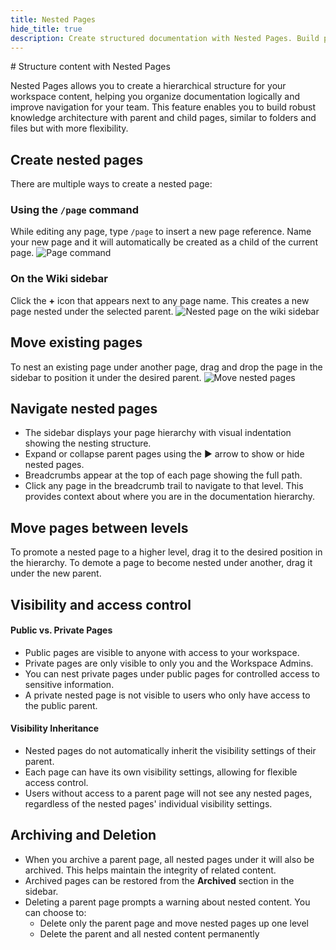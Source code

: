 ```yaml
---
title: Nested Pages
hide_title: true
description: Create structured documentation with Nested Pages. Build parent-child hierarchies, organize content logically, and improve navigation for your team's knowledge base.
---
```



<div className="tag-wrapper">
# Structure content with Nested Pages
<Tags 
  tags={[ 
    { name: "Business", link:"https://plane.so/pricing", additionalClass: "business" }
  ]} 
 />
</div>

Nested Pages allows you to create a hierarchical structure for your workspace content, helping you organize documentation logically and improve navigation for your team. This feature enables you to build robust knowledge architecture with parent and child pages, similar to folders and files but with more flexibility.

## Create nested pages
There are multiple ways to create a nested page:

### Using the `/page` command

While editing any page, type `/page` to insert a new page reference. Name your new page and it will automatically be created as a child of the current page.
![Page command](https://media.docs.plane.so/pages/page-command.webp#center)

### On the Wiki sidebar

Click the **+** icon that appears next to any page name. This creates a new page nested under the selected parent.
![Nested page on the wiki sidebar](https://media.docs.plane.so/pages/create-nested-page-sidebar.webp#center)

## Move existing pages
To nest an existing page under another page, drag and drop the page in the sidebar to position it under the desired parent.
![Move nested pages](https://media.docs.plane.so/pages/move-nested-pages.webp#center)

## Navigate nested pages

- The sidebar displays your page hierarchy with visual indentation showing the nesting structure.
- Expand or collapse parent pages using the ▶ arrow to show or hide nested pages.
- Breadcrumbs appear at the top of each page showing the full path.
- Click any page in the breadcrumb trail to navigate to that level. This provides context about where you are in the documentation hierarchy.

## Move pages between levels

To promote a nested page to a higher level, drag it to the desired position in the hierarchy. To demote a page to become nested under another, drag it under the new parent.

## Visibility and access control

#### Public vs. Private Pages

- Public pages are visible to anyone with access to your workspace.
- Private pages are only visible to only you and the Workspace Admins.
- You can nest private pages under public pages for controlled access to sensitive information.
- A private nested page is not visible to users who only have access to the public parent.

#### Visibility Inheritance

- Nested pages do not automatically inherit the visibility settings of their parent.
- Each page can have its own visibility settings, allowing for flexible access control.
- Users without access to a parent page will not see any nested pages, regardless of the nested pages' individual visibility settings.

## Archiving and Deletion

- When you archive a parent page, all nested pages under it will also be archived. This helps maintain the integrity of related content.
- Archived pages can be restored from the **Archived** section in the sidebar.
- Deleting a parent page prompts a warning about nested content. You can choose to:
  - Delete only the parent page and move nested pages up one level
  - Delete the parent and all nested content permanently
